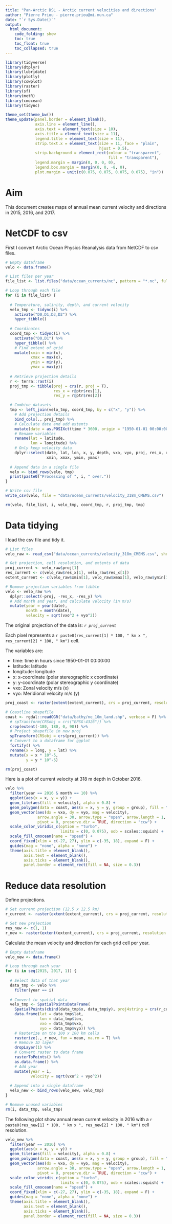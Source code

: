```yaml
---
title: "Pan-Arctic DSL - Arctic current velocities and directions"
author: "Pierre Priou - pierre.priou@mi.mun.ca"
date: "`r Sys.Date()`"
output: 
  html_document:
    code_folding: show
    toc: true
    toc_float: true
    toc_collapsed: true
---
```


```r
library(tidyverse)
library(dtplyr)
library(lubridate)
library(plotly)
library(cowplot)
library(raster)
library(sf)
library(metR)
library(cmocean)
library(tidync)
```

```r
theme_set(theme_bw())
theme_update(panel.border = element_blank(), 
             axis.line = element_line(),
             axis.text = element_text(size = 10),
             axis.title = element_text(size = 11),
             legend.title = element_text(size = 11),
             strip.text.x = element_text(size = 11, face = "plain", 
                                         hjust = 0.5),
             strip.background = element_rect(colour = "transparent", 
                                             fill = "transparent"),
             legend.margin = margin(0, 0, 0, 0),
             legend.box.margin = margin(0, 0, -8, 0),
             plot.margin = unit(c(0.075, 0.075, 0.075, 0.075), "in"))
```

# Aim

This document creates maps of annual mean current velocity and directions in 2015, 2016, and 2017. 

# NetCDF to csv

First I convert Arctic Ocean Physics Reanalysis data from NetCDF to csv files. 

```r
# Empty dataframe
velo <- data.frame() 

# List files per year
file_list <- list.files("data/ocean_currents/nc", pattern = "*.nc", full.names = T) 

# Loop through each file
for (i in file_list) { 
  
  # Temperature, salinity, depth, and current velocity
  velo_tmp <- tidync(i) %>%
    activate("D0,D1,D3,D2") %>% 
    hyper_tibble()
  
  # Coordinates
  coord_tmp <- tidync(i) %>%
    activate("D0,D1") %>% 
    hyper_tibble() %>%
    # Find extent of grid
    mutate(xmin = min(x),
           xmax = max(x),
           ymin = min(y), 
           ymax = max(y))
  
  # Retrieve projection details
  r <- terra::rast(i)
  proj_tmp <- tibble(proj = crs(r, proj = T),
                     res_x = r@ptr$res[1],
                     res_y = r@ptr$res[2])

  # Combine datasets
  tmp <- left_join(velo_tmp, coord_tmp, by = c("x", "y")) %>%
    # Add projection details
    bind_cols(., proj_tmp) %>%
    # Calculate date and add extents
    mutate(date = as.POSIXct(time * 3600, origin = "1950-01-01 00:00:00", tz = "UTC")) %>%
    # Rename variables
    rename(lat = latitude, 
           lon = longitude) %>%
    # Only keep velocity data 
    dplyr::select(date, lat, lon, x, y, depth, vxo, vyo, proj, res_x, res_y,
                  xmin, xmax, ymin, ymax)
  
  # Append data in a single file
  velo <- bind_rows(velo, tmp)
  print(paste0("Processing of ", i, " over."))
}

# Write csv file
write_csv(velo, file = "data/ocean_currents/velocity_318m_CMEMS.csv")

rm(velo, file_list, i, velo_tmp, coord_tmp, r, proj_tmp, tmp)
```

# Data tidying

I load the csv file and tidy it. 

```r
# List files
velo_raw <- read_csv("data/ocean_currents/velocity_318m_CMEMS.csv", show_col_types = F)

# Get projection, cell resolution, and extents of data
proj_current <- velo_raw$proj[1]
res_current <- c(velo_raw$res_x[1], velo_raw$res_x[1])
extent_current <- c(velo_raw$xmin[1], velo_raw$xmax[1], velo_raw$ymin[1], velo_raw$ymax[1])

# Remove projection variables from tibble
velo <- velo_raw %>%
  dplyr::select(-proj, -res_x, -res_y) %>%
  # Add month and year, and calculate velocity (in m/s)
  mutate(year = year(date),
         month = month(date),
         velocity = sqrt(vxo^2 + vyo^2))
```

The original projection of the data is: *`r proj_current`*

Each pixel represents a `r paste0(res_current[1] * 100, " km x ", res_current[2] * 100, " km")` cell.

The variables are:

-   time: time in hours since 1950-01-01 00:00:00
-   latitude: latitude
-   longitude: longitude
-   x: x-coordinate (polar stereographic x coordinate)
-   y: y-coordinate (polar stereographic y coordinate)
-   vxo: Zonal velocity m/s (x)
-   vyo: Meridional velocity m/s (y)

```r
proj_coast <- raster(extent(extent_current), crs = proj_current, resolution = res_current)

# Coastline shapefile
coast <- rgdal::readOGR("data/bathy/ne_10m_land.shp", verbose = F) %>% 
  # spTransform(CRSobj = crs("EPSG:4326")) %>% 
  crop(extent(-180, 180, 0, 90)) %>%
  # Project shapefile in new proj
  spTransform(CRSobj = crs(proj_current)) %>% 
  # Convert to a dataframe for ggplot
  fortify() %>% 
  rename(x = long, y = lat) %>%
  mutate(x = x * 10^-5,
         y = y * 10^-5)

rm(proj_coast)
```

Here is a plot of current velocity at 318 m depth in October 2016.

```r
velo %>%
  filter(year == 2016 & month == 10) %>%
  ggplot(aes(x = x, y = y)) +
  geom_tile(aes(fill = velocity), alpha = 0.8) +
  geom_polygon(data = coast, aes(x = x, y = y, group = group), fill = "grey30") +
  geom_vector(aes(dx = vxo, dy = vyo, mag = velocity), 
              arrow.angle = 30, arrow.type = "open", arrow.length = 1,
              pivot = 0, preserve.dir = TRUE, direction = "ccw") +
  scale_color_viridis_c(option = "turbo", 
                        limits = c(0, 0.075), oob = scales::squish) + 
  scale_fill_cmocean(name = "speed") +
  coord_fixed(xlim = c(-27, 27), ylim = c(-35, 18), expand = F) +
  guides(mag = "none", alpha = "none") +
  theme(axis.title = element_blank(),
        axis.text = element_blank(),
        axis.ticks = element_blank(),
        panel.border = element_rect(fill = NA, size = 0.3))
```

# Reduce data resolution

Define projections. 

```r
# Set current projection (12.5 x 12.5 km)
r_current <- raster(extent(extent_current), crs = proj_current, resolution = res_current)

# Set new projection 
res_new <- c(1, 1)
r_new <- raster(extent(extent_current), crs = proj_current, resolution = res_new)
```

Calculate the mean velocity and direction for each grid cell per year.

```r
# Empty dataframe
velo_new <- data.frame()

# Loop through each year
for (i in seq(2015, 2017, 1)) {
  
  # Select data of that year
  data_tmp <- velo %>%
    filter(year == i)
  
  # Convert to spatial data
  velo_tmp <- SpatialPointsDataFrame(
    SpatialPoints(cbind(data_tmp$x, data_tmp$y), proj4string = crs(r_current)),
    data.frame(lat = data_tmp$lat,
               lon = data_tmp$lon,
               vxo = data_tmp$vxo,
               vyo = data_tmp$vyo)) %>%
    # Rasterize on the 100 x 100 km cells
    rasterize(., r_new, fun = mean, na.rm = T) %>% 
    # Remove ID layer
    dropLayer(1) %>% 
    # Convert raster to data frame
    rasterToPoints() %>% 
    as.data.frame() %>% 
    # Add year
    mutate(year = i, 
           velocity = sqrt(vxo^2 + vyo^2))
  
  # Append into a single dataframe
  velo_new <- bind_rows(velo_new, velo_tmp)
}

# Remove unused variables
rm(i, data_tmp, velo_tmp)
```

The following plot show annual mean current velocity in 2016 with a `r paste0(res_new[1] * 100, " km x ", res_new[2] * 100, " km")` cell resolution.

```r
velo_new %>%
  filter(year == 2016) %>%
  ggplot(aes(x = x, y = y)) +
  geom_tile(aes(fill = velocity), alpha = 0.8) +
  geom_polygon(data = coast, aes(x = x, y = y, group = group), fill = "grey30") +
  geom_vector(aes(dx = vxo, dy = vyo, mag = velocity), 
              arrow.angle = 30, arrow.type = "open", arrow.length = 1,
              pivot = 0, preserve.dir = TRUE, direction = "ccw") +
  scale_color_viridis_c(option = "turbo", 
                        limits = c(0, 0.075), oob = scales::squish) + 
  scale_fill_cmocean(name = "speed") +
  coord_fixed(xlim = c(-27, 27), ylim = c(-35, 18), expand = F) +
  guides(mag = "none", alpha = "none") +
  theme(axis.title = element_blank(),
        axis.text = element_blank(),
        axis.ticks = element_blank(),
        panel.border = element_rect(fill = NA, size = 0.3))
```
